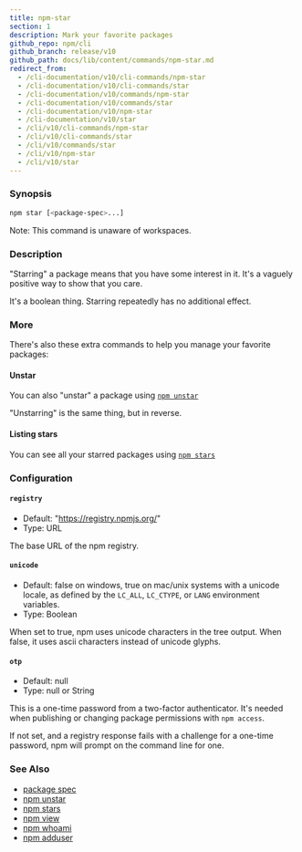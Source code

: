 ```yaml
---
title: npm-star
section: 1
description: Mark your favorite packages
github_repo: npm/cli
github_branch: release/v10
github_path: docs/lib/content/commands/npm-star.md
redirect_from:
  - /cli-documentation/v10/cli-commands/npm-star
  - /cli-documentation/v10/cli-commands/star
  - /cli-documentation/v10/commands/npm-star
  - /cli-documentation/v10/commands/star
  - /cli-documentation/v10/npm-star
  - /cli-documentation/v10/star
  - /cli/v10/cli-commands/npm-star
  - /cli/v10/cli-commands/star
  - /cli/v10/commands/star
  - /cli/v10/npm-star
  - /cli/v10/star
---
```


### Synopsis

```bash
npm star [<package-spec>...]
```

Note: This command is unaware of workspaces.

### Description

"Starring" a package means that you have some interest in it. It's a vaguely positive way to show that you care.

It's a boolean thing. Starring repeatedly has no additional effect.

### More

There's also these extra commands to help you manage your favorite packages:

#### Unstar

You can also "unstar" a package using [`npm unstar`](/cli/v10/commands/npm-unstar)

"Unstarring" is the same thing, but in reverse.

#### Listing stars

You can see all your starred packages using [`npm stars`](/cli/v10/commands/npm-stars)

### Configuration

#### `registry`

- Default: "https://registry.npmjs.org/"
- Type: URL

The base URL of the npm registry.

#### `unicode`

- Default: false on windows, true on mac/unix systems with a unicode locale, as defined by the `LC_ALL`, `LC_CTYPE`, or `LANG` environment variables.
- Type: Boolean

When set to true, npm uses unicode characters in the tree output. When false, it uses ascii characters instead of unicode glyphs.

#### `otp`

- Default: null
- Type: null or String

This is a one-time password from a two-factor authenticator. It's needed when publishing or changing package permissions with `npm access`.

If not set, and a registry response fails with a challenge for a one-time password, npm will prompt on the command line for one.

### See Also

- [package spec](/cli/v10/using-npm/package-spec)
- [npm unstar](/cli/v10/commands/npm-unstar)
- [npm stars](/cli/v10/commands/npm-stars)
- [npm view](/cli/v10/commands/npm-view)
- [npm whoami](/cli/v10/commands/npm-whoami)
- [npm adduser](/cli/v10/commands/npm-adduser)
